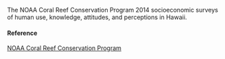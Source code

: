 The NOAA Coral Reef Conservation Program 2014 socioeconomic surveys of human use, knowledge, attitudes, and perceptions in Hawaii.

#### Reference

[NOAA Coral Reef Conservation Program](NA)
